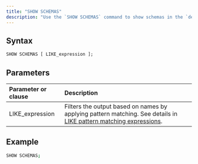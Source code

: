 ```yaml
---
title: "SHOW SCHEMAS"
description: "Use the `SHOW SCHEMAS` command to show schemas in the `dev` database."
---
```



## Syntax

```sql
SHOW SCHEMAS [ LIKE_expression ];
```

## Parameters

| Parameter or clause | Description                                                                                                                                                                               |
| :------------------ | :---------------------------------------------------------------------------------------------------------------------------------------------------------------------------------------- |
| LIKE\_expression    | Filters the output based on names by applying pattern matching. See details in [LIKE pattern matching expressions](/sql/functions/string#like-pattern-matching-expressions). |

## Example

```bash
SHOW SCHEMAS;
```
